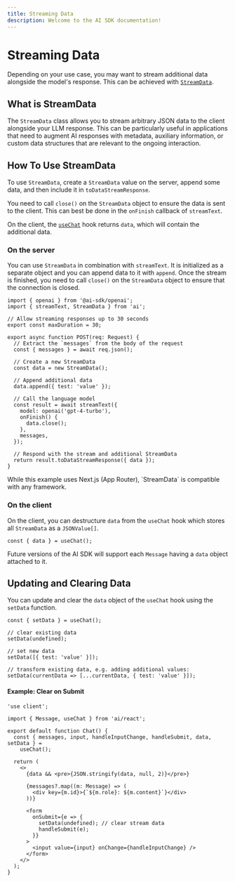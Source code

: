 ```yaml
---
title: Streaming Data
description: Welcome to the AI SDK documentation!
---
```


# Streaming Data

Depending on your use case, you may want to stream additional data alongside the model's response.
This can be achieved with [`StreamData`](/docs/reference/stream-helpers/stream-data).

## What is StreamData

The `StreamData` class allows you to stream arbitrary JSON data to the client alongside your LLM response.
This can be particularly useful in applications that need to augment AI responses with metadata, auxiliary information,
or custom data structures that are relevant to the ongoing interaction.

## How To Use StreamData

To use `StreamData`, create a `StreamData` value on the server,
append some data, and then include it in `toDataStreamResponse`.

You need to call `close()` on the `StreamData` object to ensure the data is sent to the client.
This can best be done in the `onFinish` callback of `streamText`.

On the client, the [`useChat`](/docs/reference/ai-sdk-ui/use-chat) hook returns `data`, which will contain the additional data.

### On the server

You can use `StreamData` in combination with `streamText`.
It is initialized as a separate object and you can append data to it with `append`.
Once the stream is finished, you need to call `close()` on the `StreamData` object to
ensure that the connection is closed.

```tsx
import { openai } from '@ai-sdk/openai';
import { streamText, StreamData } from 'ai';

// Allow streaming responses up to 30 seconds
export const maxDuration = 30;

export async function POST(req: Request) {
  // Extract the `messages` from the body of the request
  const { messages } = await req.json();

  // Create a new StreamData
  const data = new StreamData();

  // Append additional data
  data.append({ test: 'value' });

  // Call the language model
  const result = await streamText({
    model: openai('gpt-4-turbo'),
    onFinish() {
      data.close();
    },
    messages,
  });

  // Respond with the stream and additional StreamData
  return result.toDataStreamResponse({ data });
}
```

<Note>
  While this example uses Next.js (App Router), `StreamData` is compatible with
  any framework.
</Note>

### On the client

On the client, you can destructure `data` from the `useChat` hook which stores all `StreamData`
as a `JSONValue[]`.

```tsx
const { data } = useChat();
```

Future versions of the AI SDK will support each `Message` having a `data` object attached to it.

## Updating and Clearing Data

You can update and clear the `data` object of the `useChat` hook using the `setData` function.

```tsx
const { setData } = useChat();

// clear existing data
setData(undefined);

// set new data
setData([{ test: 'value' }]);

// transform existing data, e.g. adding additional values:
setData(currentData => [...currentData, { test: 'value' }]);
```

#### Example: Clear on Submit

```tsx highlight="18-21"
'use client';

import { Message, useChat } from 'ai/react';

export default function Chat() {
  const { messages, input, handleInputChange, handleSubmit, data, setData } =
    useChat();

  return (
    <>
      {data && <pre>{JSON.stringify(data, null, 2)}</pre>}

      {messages?.map((m: Message) => (
        <div key={m.id}>{`${m.role}: ${m.content}`}</div>
      ))}

      <form
        onSubmit={e => {
          setData(undefined); // clear stream data
          handleSubmit(e);
        }}
      >
        <input value={input} onChange={handleInputChange} />
      </form>
    </>
  );
}
```
